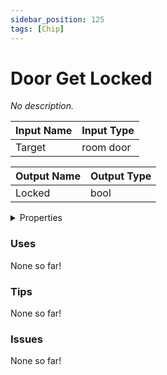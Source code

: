 ```yaml
---
sidebar_position: 125
tags: [Chip]
---
```


# Door Get Locked

*No description.*




<EsbSvg />

| Input Name | Input Type |
|-----------|-----------|
| Target | room door |

| Output Name | Output Type |
|-----------|-----------|
| Locked | bool |


<details>
  <summary>Properties</summary>
  <div>
    <div>
    <table>
      <thead>
        <tr>
          <th>Is beta required?</th>
          <th>❌</th>
        </tr>
        <tr>
          <th>Is this chip a trolling risk?</th>
          <th>❌</th>
        </tr>
        <tr>
          <th>Chip UUID</th>
          <th>f2918d8a-444c-429d-ab79-e2d445695a57</th>
        </tr>
      </thead>
    </table>
    </div>
  </div>
</details>

### Uses

None so far!

### Tips

None so far!

### Issues

None so far!